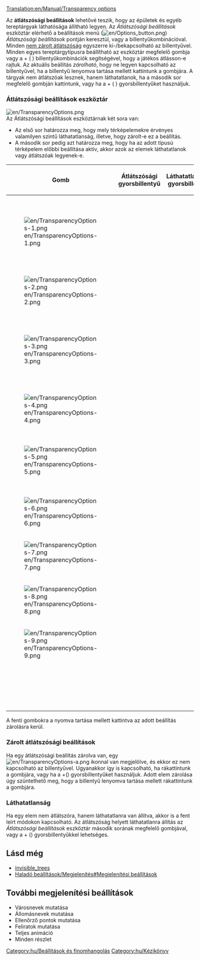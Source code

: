 [[Translation:en/Manual/Transparency options]]
{{hu/Tartalomjegyzék}}

Az '''átlátszósági beállítások''' lehetővé teszik, hogy az épületek és egyéb tereptárgyak láthatósága állítható legyen. Az ''Átlátszósági beállítások'' eszköztár elérhető a beállítások menü ([[File:en/Options button.png]]) ''Átlátszósági beállítások'' pontján keresztül, vagy a {{en/keypress|ctrl|X}} billentyűkombinációval. Minden [[hu/Manual/Átlátszósági beállítások#Zárolt átlátszósági beállítások|nem zárolt átlátszóság]] egyszerre ki-/bekapcsolható az {{en/keypress|X}} billentyűvel.
Minden egyes tereptárgytípusra beállítható az eszköztár megfelelő gombja vagy a {{en/keypress|ctrl}} + ( {{en/keypress|1|9|6=&nbsp;–&nbsp;}} ) billentyűkombinációk segítségével, hogy a játékos átlásson-e rajtuk. Az aktuális beállítás ''zárolható'', hogy ne legyen kapcsolható az {{en/keypress|X}} billentyűvel, ha a {{en/keypress|ctrl}} billentyű lenyomva tartása mellett kattintunk a gombjára. A tárgyak nem átlátszóak lesznek, hanem láthatatlanok, ha a második sor megfelelő gombján kattintunk, vagy ha a {{en/keypress|shift|ctrl}} + ( {{en/keypress|1|9||||&nbsp;–&nbsp;}}) gyorsbillentyűket használjuk.

===Átlátszósági beállítások eszköztár===
[[File:en/TransparencyOptions.png]]<br>
Az Átlátszósági beállítások eszköztárnak két sora van:
*Az első sor határozza meg, hogy mely térképelemekre érvényes valamilyen szintű láthatatlanság, illetve, hogy zárolt-e ez a beállítás.
*A második sor pedig azt határozza meg, hogy ha az adott típusú térképelem előbbi beállítása aktív, akkor azok az elemek láthatatlanok vagy átlátszóak legyenek-e.

{| {{en/Wikitable}}
|- style="background:#efefef"
!width='''46'''|Gomb
!Átlátszósági gyorsbillentyű
!Láthatatlansági gyorsbillentyű
!Leírás
|-
|[[File:en/TransparencyOptions-1.png]]
|{{en/keypress|ctrl|1|6=&#32;+&#32;}}
|{{en/keypress|shift|ctrl|1}}
|Az állomásnevek átlátszóságát kapcsolja (állítható a Beállítások ([[File:en/Options button.png]]) menüben is, az ''Átlátszó feliratok'' lehetőséggel).
|-
|[[File:en/TransparencyOptions-2.png]]
|{{en/keypress|ctrl|2|6=&#32;+&#32;}}
|{{en/keypress|shift|ctrl|2}}
|A fák átlátszóságát kapcsolja.
|-
|[[File:en/TransparencyOptions-3.png]]
|{{en/keypress|ctrl|3|6=&#32;+&#32;}}
|{{en/keypress|shift|ctrl|3}}
|A házak átlátszóságát kapcsolja (állítható a Beállítások ([[File:en/Options button.png]]) menüben is, az ''Átlátszó épületek'' lehetőséggel).
|-
|[[File:en/TransparencyOptions-4.png]]
|{{en/keypress|ctrl|4|6=&#32;+&#32;}}
|{{en/keypress|shift|ctrl|4}}
|A gazdasági épületek átlátszóságát kapcsolja.
|-
|[[File:en/TransparencyOptions-5.png]]
|{{en/keypress|ctrl|5|6=&#32;+&#32;}}
|{{en/keypress|shift|ctrl|5}}
|Az út- és vasútvonalak épületeinek (állomások, garázsok/fűtőházak, ellenőrzőpontok) átlátszóságát kapcsolja.
|-
|[[File:en/TransparencyOptions-6.png]]
|{{en/keypress|ctrl|6|6=&#32;+&#32;}}
|{{en/keypress|shift|ctrl|6}}
|A hidak átlátszóságát kapcsolja.
|-
|[[File:en/TransparencyOptions-7.png]]
|{{en/keypress|ctrl|7|6=&#32;+&#32;}}
|{{en/keypress|shift|ctrl|7}}
|Az olyan épületek, mint világítótornyok és antennák, átlátszóságát kapcsolja.
|-
|[[File:en/TransparencyOptions-8.png]]
|{{en/keypress|ctrl|8|6=&#32;+&#32;}}
|{{en/keypress|shift|ctrl|8}}
|A felsővezetékek átlátszóságát kapcsolja.
|-
|[[File:en/TransparencyOptions-9.png]]
|{{en/keypress|ctrl|9|6=&#32;+&#32;}}
|{{en/keypress|shift|ctrl|9}}
|A rakodásjelzők átlátszóságát kapcsolja.
|-
|
|{{en/keypress|X}}
|
|Az összes fenti elem átlátszóságát kapcsolja, kivéve a zároltakét.
|}
A fenti gombokra a {{en/keypress|ctrl}} nyomva tartása mellett kattintva az adott beállítás zárolásra kerül.

===Zárolt átlátszósági beállítások===
Ha egy átlátszósági beállítás zárolva van, egy [[File:en/TransparencyOptions-a.png]] ikonnal van megjelölve, és ekkor ez nem kapcsolható az {{en/keypress|X}} billentyűvel. Ugyanakkor így is kapcsolható, ha rákattintunk a gombjára, vagy ha a {{en/keypress|ctrl}}+({{en/keypress|1|9|6=&nbsp;–&nbsp;}}) gyorsbillentyűket használjuk. Adott elem zárolása úgy szüntethető meg, hogy a {{en/keypress|ctrl}} billentyű lenyomva tartása mellett rákattintunk a gombjára.

===Láthatatlanság===
Ha egy elem nem átlátszóra, hanem láthatatlanra van állítva, akkor is a fent leírt módokon kapcsolható. Az átlátszóság helyett láthatatlanra állítás az ''Átlátszósági beállítások'' eszköztár második sorának megfelelő gombjával, vagy a {{en/keypress|shift|ctrl}} + ({{en/keypress|1|9|6=&nbsp;–&nbsp;}}) gyorsbillentyűkkel lehetséges.

{{hu/Megjegyzés|A játékbeli leírás az elsődleges beállításkészletre (az első gombsorra) úgy hivatkozik, hogy az ''átlátszóság'' kapcsolása. <br \>
Ez zavaró lehet, mert a megfelelő másodlagos beállítás (második sorbeli gomb) aktiválásával már ''láthatatlanság'' lesz ''átlátszóság'' helyett. Pontosabb megfogalmazás lenne, hogy az elsődleges beállításkészlet mindig az ''átlátszatlanságot'' kapcsolja, a másodlagos készlet pedig az átlátszóság mértékét. <br \>átlátszatlanság &or; { átlátszóság &or; láthatatlanság }<br \> Az egységesség kedvéért itt a játékbeli szóhasználat van előnyben részesítve.}}

==Lásd még==
*[[hu/invisible trees|invisible_trees]]
*[[hu/Haladó beállítások/Megjelenítés#Megjelenítési beállítások|Haladó beállítások/Megjelenítés#Megjelenítési beállítások]]

==További megjelenítési beállítások==
{{hu/Bővítés|}}
<!-- esetleg külön szócikkben a helyük? -->
*Városnevek mutatása
*Állomásnevek mutatása
*Ellenőrző pontok mutatása
*Feliratok mutatása
*Teljes animáció
*Minden részlet

[[Category:hu/Beállítások és finomhangolás]]
[[Category:hu/Kézikönyv]]